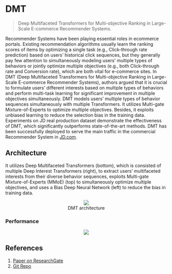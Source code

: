 # DMT

> Deep Multifaceted Transformers for Multi-objective Ranking in Large-Scale E-commerce Recommender Systems.

Recommender Systems have been playing essential roles in ecommerce portals. Existing recommendation algorithms usually learn the ranking scores of items by optimizing a single task (e.g., Click-through rate prediction) based on users’ historical click sequences, but they generally pay few attention to simultaneously modeling users’ multiple types of behaviors or jointly optimize multiple objectives (e.g., both Click-through rate and Conversion rate), which are both vital for e-commerce sites. In DMT (Deep Multifaceted Transformers for Multi-objective Ranking in Large-Scale E-commerce Recommender Systems), authors argued that it is crucial to formulate users’ different interests based on multiple types of behaviors and perform multi-task learning for significant improvement in multiple objectives simultaneously. DMT models users’ multiple types of behavior sequences simultaneously with multiple Transformers. It utilizes Multi-gate Mixture-of-Experts to optimize multiple objectives. Besides, it exploits unbiased learning to reduce the selection bias in the training data. Experiments on JD real production dataset demonstrate the effectiveness of DMT, which significantly outperforms state-of-the-art methods. DMT has been successfully deployed to serve the main traffic in the commercial Recommender System in [JD.com](http://jd.com/).

## Architecture

It utilizes Deep Multifaceted Transformers (bottom), which is consisted of multiple Deep Interest Transformers (right), to extract users’ multifaceted interests from their diverse behavior sequences, exploits Multi-gate Mixture-of-Experts (MMoE) (top) to simultaneously optimize multiple objectives, and uses a Bias Deep Neural Network (left) to reduce the bias in training data.

<figure><p><center><img src='https://github.com/recohut/transformer-rec/raw/132decd8b7004cd43163b71d70a501bc150fd5f2/docs/_images/C776172_1.png'/><figcaption>DMT architecture</figcaption></center></p></figure>

### Performance

<p><center><img src='https://github.com/recohut/transformer-rec/raw/132decd8b7004cd43163b71d70a501bc150fd5f2/docs/_images/C776172_2.png'/></p></center>

## References

1. [Paper on ResearchGate](https://www.researchgate.net/profile/Yulong-Gu-5/publication/344752297_Deep_Multifaceted_Transformers_for_Multi-objective_Rank-ing_in_Large-Scale_E-commerce_Recommender_Systems/links/5f8dbf1f299bf1b53e32af1c/Deep-Multifaceted-Transformers-for-Multi-objective-Rank-ing-in-Large-Scale-E-commerce-Recommender-Systems.pdf)
2. [Git Repo](https://github.com/guyulongcs/CIKM2020_DMT)